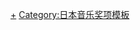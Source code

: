 {{Navbox
|bodyclass=hlist
|name = 日本唱片大獎最優秀新人獎
|title = [[日本唱片大獎]]最優秀新人獎
|state = {{{state<includeonly>|collapsed</includeonly>}}}
|basestyle=background-color:#FF8800
|groupstyle = text-align:center
|group1 = 1960年代
|list1 = 
*69 [[夜與晨之間]]（[[池畑慎之介]]）
|group2 = 1970年代
|list2 = 
*70 [[怎樣愛得更多]]（[[錦野旦]]）
*71 [[我的城下町]]（[[小柳留美子]]）
*72 [[發芽 (麻丘惠美單曲)|發芽]]（[[麻丘惠美]]）
*73 [[我的青鳥]]（[[櫻田淳子]]）
*74 [[逃避行 (麻生洋子單曲)|逃避行]]（[[麻生洋子]]）
*75 [[天涯芳草]]（[[細川貴志]]）
*76 [[破碎的回憶]]（{{lang|ja|[[内藤やす子]]}}）
*77 [[歸去]]（[[清水健太郎]]）
*78 [[海鷗飛翔]]（[[渡邊真知子]]）
*79 [[我的心stop-motion]]（[[桑江知子]]）
|group3 = 1980年代
|list3 = 
*80 [[驚一聲！Good]]（[[田原俊彥]]）
*81 [[悠然銀光中]]（[[近藤真彦]]）
*82 [[100%可能]]（[[澀柿隊]]）
*83 [[任性ONE WAY BOY]]（[[THE GOOD-BYE]]）
*84 [[-Dreaming Girl- 戀愛，初次見面]]（[[岡田有希子]]）
*85 [[「C」]]（[[中山美穗]]）
*86 [[假面舞會 (少年隊單曲)|假面舞會]]（[[少年隊]]）
*87 [[你不要哭]]（[[立花理佐]]）
*88 [[DAYBREAK (男鬥呼組單曲)|DAYBREAK]]（[[男鬥呼組]]）
*89 [[回望橫濱]]（[[西家一枝Marcia|Marcia]]）
|group4 = 1990年代
|list4 = 
*90 [[一圓硬幣的流浪者]]（[[晴山佐織]]）、[[心愛的小夜曲]]（[[梁秀敬]]）、[[忍者祭典]]（[[忍者 (偶像團體)|忍者]]）、[[再見了人類]]（[[TAMA (樂團)|TAMA]]）
*91 [[逞強]]（[[黑木憲Junior|唐木淳]]）、[[回憶的九十九里海岸]]（[[Mi-Ke]]）
*92 [[大阪麻雀]]（[[永井美雪]]）、[[You're the Only…]]（[[小野正利]]）
*93 [[Get Along Together]]（[[山根康廣]]）
*94 [[海峡戀歌]]（[[西尾夕紀]]）
*95 [[桃子和蘋果的故事]]（[[美山純子]]）
*96 [[亞細亞的純真]]（[[帕妃|PUFFY]]）
*97 [[precious·delicious]]（[[知念里奈]]）
*98 [[擁抱我HOLD ON ME!]]（[[早安少女組。]]）
*99 [[SHOOTING STAR (八反安未果單曲)|SHOOTING STAR]]（[[八反安未果]]）
|group5 = 2000年代
|list5 = 
*00 [[箱根八里的半次郎]]（[[冰川清志]]）
*01 [[Paradox (w-inds.單曲)|Paradox]]（[[w-inds.]]）
*02 [[WILL (中島美嘉單曲)|WILL]]（[[中島美嘉]]）
*03 [[陪哭]]（[[一青窈]]）
*04 [[櫻桃 (單曲)|櫻桃]]（[[大塚愛]]）
*05 [[BLOOD on FIRE]]（[[AAA (音樂團體)|AAA]]）
*06 [[三日月]]（[[絢香]]）
*07 [[都會女孩 純情]]（[[℃-ute]]）
*08 [[海雪]]（[[傑洛 (歌手)|JERO]]）
*09 [[Gara Gara GO!!]]（[[BIGBANG]]）
|group6 = 2010年代
|list6 = 
*10 [[做夢的 15歲]]（[[ANGERME|S/mileage]]）
*11 [[More Kiss/Song for You|More Kiss]]（[[Fairies]]）
*12 [[Shine (家入里昂單曲)|Shine]]（[[家入里昂]]）
*13 [[Hands Up!]]（[[新里宏太]]）
*14 [[LOVE EVOLUTION]]（[[西內瑪麗亞]]）
*15 [[Dosukoi! 謙虛而大膽 / 愛吃拉麵的小泉同學之歌 / 小心又小心 (認真Ver.)|Dosukoi! 謙虛而大膽]]（[[Kobushi Factory]]）
*16 [[DUMB & DUMBER]]（[[iKON]]）
*17 [[求職Sensation / 笑吧 / 花模樣|求職熱潮]]（[[Tsubaki Factory]]）
*18 [[下町純情]]（[[辰巳悠人]]）
*19 [[戴眼鏡的男子／日本D・N・A!／Go Waist|戴眼鏡的男子]]（[[BEYOOOOONDS]]） 
|group7 = 2020年代
|list7 =
*20 [[惠比壽（歌曲）|惠比壽]]（[[真田直樹]]） 
*21 [[什麼都沒有哦]]（[[通心粉鉛筆]]）
|below=1990年—1992年的三屆分為演歌、歌謠曲和流行曲、搖滾樂兩個部門（1990年細分為演歌、歌謠曲、流行曲、搖滾樂四個部門）
}}<noinclude>
[[Category:日本唱片大獎|+]]
[[Category:日本音乐奖项模板]]</noinclude>